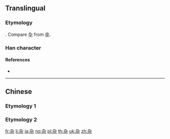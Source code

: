 {{also|朹|染|卆}}
==Translingual==
{{stroke order}}
{{Han simplified forms|雜|雑|杂}}

===Etymology===
{{Han simp|雜}}. Compare [[卆]] from [[卒]].

===Han character===
{{Han char|rn=75|rad=木|as=02|sn=6|four=|canj=KND|ids=⿱九木}}

====References====
* {{Han ref|kx=0510.181|hdz=21155.070|uh=6742}}

----

==Chinese==

===Etymology 1===
{{zh-see|雜}}

===Etymology 2===
{{zh-see|朵|v}}

[[fr:杂]]
[[li:杂]]
[[ja:杂]]
[[no:杂]]
[[pl:杂]]
[[th:杂]]
[[uk:杂]]
[[zh:杂]]